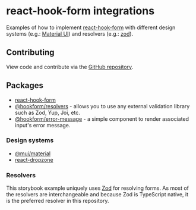 
<Meta title="Introduction" />

# react-hook-form integrations

Examples of how to implement [react-hook-form](https://react-hook-form.com/)
with different design systems (e.g.: [Material UI](https://mui.com/material-ui/getting-started/))
and resolvers (e.g.: [zod](https://zod.dev/)).

## Contributing

View code and contribute via the [GitHub repository](https://github.com/bashaus/react-hook-form-integrations).

## Packages

- [react-hook-form](https://react-hook-form.com/get-started)
- [@hookform/resolvers](https://www.npmjs.com/package/@hookform/resolvers) - allows you to use any external validation library such as Zod, Yup, Joi, etc.
- [@hookform/error-message](https://www.npmjs.com/package/@hookform/error-message) - a simple component to render associated input's error message.

### Design systems

- [@mui/material](https://mui.com/material-ui/getting-started/installation/)
- [react-dropzone](https://react-dropzone.js.org/)

### Resolvers

This storybook example uniquely uses [Zod](https://zod.dev/) for resolving
forms. As most of the resolvers are interchangeable and because Zod is
TypeScript native, it is the preferred resolver in this repository.
